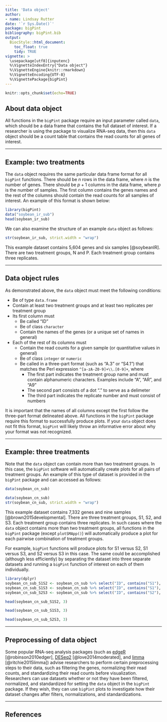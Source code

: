 ```yaml
---
title: 'Data object'
author:
- name: Lindsay Rutter
date: '`r Sys.Date()`'
package: bigPint
bibliography: bigPint.bib
output:
  BiocStyle::html_document:
    toc_float: true
    tidy: TRUE
vignette: >
  \usepackage[utf8]{inputenc}
  %\VignetteIndexEntry{"Data object"}
  %\VignetteEngine{knitr::rmarkdown}
  %\VignetteEncoding{UTF-8}
  %\VignettePackage{bigPint}
---
```


```r
knitr::opts_chunk$set(echo=TRUE)
```

## About data object

All functions in the `bigPint` package require an input parameter called `data`, which should be a data frame that contains the full dataset of interest. If a researcher is using the package to visualize RNA-seq data, then this `data` object should be a count table that contains the read counts for all genes of interest.

____________________________________________________________________________________

## Example: two treatments

The `data` object requires the same particular data frame format for all `bigPint` functions. There should be $n$ rows in the data frame, where $n$ is the number of genes. There should be $p + 1$ columns in the data frame, where $p$ is the number of samples. The first column contains the genes names and the rest of the columns should contain the read counts for all samples of interest. An example of this format is shown below:

```r
library(bigPint)
data("soybean_ir_sub")
head(soybean_ir_sub)
```

We can also examine the structure of an example `data` object as follows:

```r
str(soybean_ir_sub, strict.width = "wrap")
```

This example dataset contains 5,604 genes and six samples [@soybeanIR]. There are two treatment groups, N and P. Each treatment group contains three replicates.

____________________________________________________________________________________

## Data object rules

As demonstrated above, the `data` object must meet the following conditions:

* Be of type `data.frame`
* Contain at least two treatment groups and at least two replicates per treatment group
* Its first column must
    + Be called "ID"
    + Be of class `character`
    + Contain the names of the genes (or a unique set of names in general)
* Each of the rest of its columns must
    + Contain the read counts for a given sample (or quantitative values in general)
    + Be of class `integer` or `numeric`
    + Be called in a three-part format (such as "A.3" or "S4.1") that matches the Perl expression `^[a-zA-Z0-9]+\\.[0-9]+`, where
        - The first part indicates the treatment group name and must contain alphanumeric characters. Examples include "A", "AR", and "A9"
        - The second part consists of a dot "." to serve as a delimeter
        - The third part indicates the replicate number and must consist of numbers

It is important that the names of all columns except the first follow the three-part format delineated above. All functions in the `bigPint` package require this format to successfully produce plots. If your `data` object
does not fit this format, `bigPint` will likely throw an informative
error about why your format was not recognized.

____________________________________________________________________________________

## Example: three treatments

Note that the `data` object can contain more than two treatment groups. In this case, the `bigPint` software will automatically create plots for all pairs of treatment groups. An example of this type of dataset is provided in the `bigPint` package and can accessed as follows:

```r
data(soybean_cn_sub)
```

```r
data(soybean_cn_sub)
str(soybean_cn_sub, strict.width = "wrap")
```

This example dataset contains 7,332 genes and nine samples [@brown2015developmental]. There are three treatment groups, S1, S2, and S3. Each treatment group contains three replicates. In such cases where the `data` object contains more than two treatment groups, all functions in the `bigPint` package (except `plotSMApp()`) will automatically produce a plot for each pairwise combination of treatment groups.

For example, `bigPint` functions will produce plots for S1 versus S2, S1 versus S3, and S2 versus S3 in this case. The same could be accomplished (although less efficiently) by separating the dataset into three separate datasets and running a `bigPint` function of interest on each of them individually.

```r
library(dplyr)
soybean_cn_sub_S1S2 <- soybean_cn_sub %>% select("ID", contains("S1"), contains("S2"))
soybean_cn_sub_S1S3 <- soybean_cn_sub %>% select("ID", contains("S1"), contains("S3"))
soybean_cn_sub_S2S3 <- soybean_cn_sub %>% select("ID", contains("S2"), contains("S3"))
```

```r
head(soybean_cn_sub_S1S2, 3)
```

```r
head(soybean_cn_sub_S1S3, 3)
```

```r
head(soybean_cn_sub_S2S3, 3)
```

____________________________________________________________________________________

## Preprocessing of data object

Some popular RNA-seq analysis packages (such as [edgeR](https://bioconductor.org/packages/release/bioc/html/edgeR.html) [@robinson2010edger], [DESeq2](https://bioconductor.org/packages/release/bioc/html/DESeq2.html) [@love2014moderated], and [limma](https://bioconductor.org/packages/release/bioc/html/limma.html) [@ritchie2015limma]) advise researchers to perform certain preprocessing steps to their data, such as filtering the genes, normalizing their read counts, and standardizing their read counts before visualization. Researchers can use datasets whether or not they have been filtered, normalized, and standardized for setting the `data` object in the `bigPint` package. If they wish, they can use `bigPint` plots to investigate how their dataset changes after filters, normalizations, and standardizations.

____________________________________________________________________________________

## References